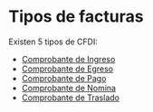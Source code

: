 # Tipos de facturas

Existen 5 tipos de CFDI:

- [Comprobante de Ingreso](/docs/guides/invoices/ingreso)
- [Comprobante de Egreso](/docs/guides/invoices/egreso)
- [Comprobante de Pago](/docs/guides/invoices/pago)
- [Comprobante de Nomina](/docs/guides/invoices/nomina)
- [Comprobante de Traslado](/docs/guides/invoices/traslado)